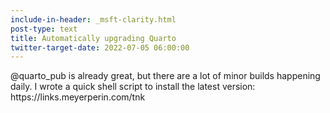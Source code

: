 ```yaml
---
include-in-header: _msft-clarity.html
post-type: text
title: Automatically upgrading Quarto
twitter-target-date: 2022-07-05 06:00:00
---
```

@quarto_pub is already great, but there are a lot of minor builds happening daily. I wrote a quick shell script to install the latest version: https://links.meyerperin.com/tnk